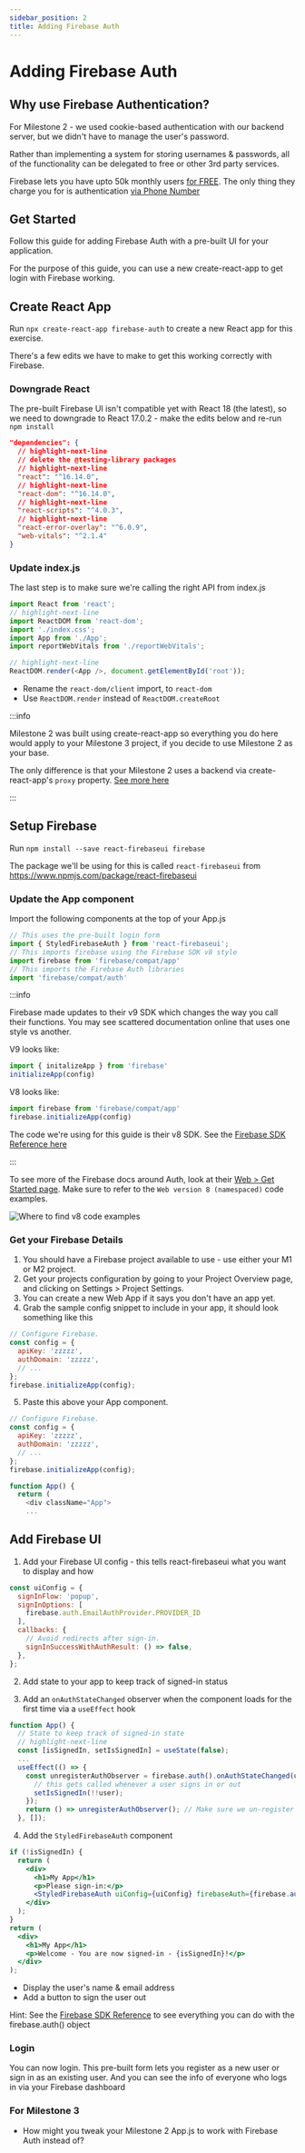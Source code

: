 ```yaml
---
sidebar_position: 2
title: Adding Firebase Auth
---
```

# Adding Firebase Auth

## Why use Firebase Authentication?

For Milestone 2 - we used cookie-based authentication with our backend server, but we didn't have to manage the user's password.

Rather than implementing a system for storing usernames & passwords, all of the functionality can be delegated to free or other 3rd party services.

Firebase lets you have upto 50k monthly users [for FREE](https://firebase.google.com/pricing). The only thing they charge you for is authentication [via Phone Number](https://firebase.google.com/docs/auth/web/phone-auth)


## Get Started

Follow this guide for adding Firebase Auth with a pre-built UI for your application.

For the purpose of this guide, you can use a new create-react-app to get login with Firebase working.

## Create React App

Run `npx create-react-app firebase-auth` to create a new React app for this exercise.

There's a few edits we have to make to get this working correctly with Firebase.

### Downgrade React

The pre-built Firebase UI isn't compatible yet with React 18 (the latest), so we need to downgrade to React 17.0.2 - make the edits below and re-run `npm install`

```json title=package.json
"dependencies": {
  // highlight-next-line
  // delete the @testing-library packages
  // highlight-next-line
  "react": "^16.14.0",
  // highlight-next-line
  "react-dom": "^16.14.0",
  // highlight-next-line
  "react-scripts": "^4.0.3",
  // highlight-next-line
  "react-error-overlay": "^6.0.9",
  "web-vitals": "^2.1.4"
}
```

### Update index.js

The last step is to make sure we're calling the right API from index.js

```js title="src/index.js"
import React from 'react';
// highlight-next-line
import ReactDOM from 'react-dom';
import './index.css';
import App from './App';
import reportWebVitals from './reportWebVitals';

// highlight-next-line
ReactDOM.render(<App />, document.getElementById('root'));

```
* Rename the `react-dom/client` import, to `react-dom`
* Use `ReactDOM.render` instead of `ReactDOM.createRoot`

:::info

Milestone 2 was built using create-react-app so everything you do here would apply to your Milestone 3 project, if you decide to use Milestone 2 as your base.

The only difference is that your Milestone 2 uses a backend via create-react-app's `proxy` property. [See more here](./../unit-2/frontend/developing-the-frontend.mdx#proxy-api)

:::

## Setup Firebase

Run `npm install --save react-firebaseui firebase`

The package we'll be using for this is called `react-firebaseui` from https://www.npmjs.com/package/react-firebaseui

### Update the App component

Import the following components at the top of your App.js

```js title="src/App.js"
// This uses the pre-built login form
import { StyledFirebaseAuth } from 'react-firebaseui';
// This imports firebase using the Firebase SDK v8 style
import firebase from 'firebase/compat/app'
// This imports the Firebase Auth libraries
import 'firebase/compat/auth'
```

:::info

Firebase made updates to their v9 SDK which changes the way you call their functions. You may see scattered documentation online that uses one style vs another.

V9 looks like:
```js
import { initalizeApp } from 'firebase'
initializeApp(config)
```

V8 looks like:
```js
import firebase from 'firebase/compat/app'
firebase.initializeApp(config)
```

The code we're using for this guide is their v8 SDK. See the [Firebase SDK Reference here](https://firebase.google.com/docs/reference/js/v8)

:::

To see more of the Firebase docs around Auth, look at their [Web > Get Started page](https://firebase.google.com/docs/auth/web/start#web-version-9_3). Make sure to refer to the `Web version 8 (namespaced)` code examples.

![Where to find v8 code examples](auth-docs.png)

### Get your Firebase Details

1. You should have a Firebase project available to use - use either your M1 or M2 project.
2. Get your projects configuration by going to your Project Overview page, and clicking on Settings > Project Settings.
3. You can create a new Web App if it says you don't have an app yet.
4. Grab the sample config snippet to include in your app, it should look something like this

```js
// Configure Firebase.
const config = {
  apiKey: 'zzzzz',
  authDomain: 'zzzzz',
  // ...
};
firebase.initializeApp(config);
```
5. Paste this above your App component.

```js
// Configure Firebase.
const config = {
  apiKey: 'zzzzz',
  authDomain: 'zzzzz',
  // ...
};
firebase.initializeApp(config);

function App() {
  return (
    <div className="App">
    ...
```
## Add Firebase UI

1. Add your Firebase UI config - this tells react-firebaseui what you want to display and how

```js
const uiConfig = {
  signInFlow: 'popup',
  signInOptions: [
    firebase.auth.EmailAuthProvider.PROVIDER_ID
  ],
  callbacks: {
    // Avoid redirects after sign-in.
    signInSuccessWithAuthResult: () => false,
  },
};
```

2. Add state to your app to keep track of signed-in status

3. Add an `onAuthStateChanged` observer when the component loads for the first time via a `useEffect` hook

```js
function App() {
  // State to keep track of signed-in state
  // highlight-next-line
  const [isSignedIn, setIsSignedIn] = useState(false);
  ...
  useEffect(() => {
    const unregisterAuthObserver = firebase.auth().onAuthStateChanged(user => {
      // this gets called whenever a user signs in or out
      setIsSignedIn(!!user);
    });
    return () => unregisterAuthObserver(); // Make sure we un-register Firebase observers when the component unmounts.
  }, []);

```
4. Add the `StyledFirebaseAuth` component

```jsx
if (!isSignedIn) {
  return (
    <div>
      <h1>My App</h1>
      <p>Please sign-in:</p>
      <StyledFirebaseAuth uiConfig={uiConfig} firebaseAuth={firebase.auth()} />
    </div>
  );
}
return (
  <div>
    <h1>My App</h1>
    <p>Welcome - You are now signed-in - {isSignedIn}!</p>
  </div>
);
```

* Display the user's name & email address
* Add a button to sign the user out

Hint: See the [Firebase SDK Reference](https://firebase.google.com/docs/reference/js/v8/firebase.auth) to see everything you can do with the firebase.auth() object

### Login

You can now login. This pre-built form lets you register as a new user or sign in as an existing user. And you can see the info of everyone who logs in via your Firebase dashboard

### For Milestone 3

* How might you tweak your Milestone 2 App.js to work with Firebase Auth instead of?